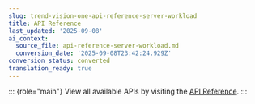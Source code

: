 ```yaml
---
slug: trend-vision-one-api-reference-server-workload
title: API Reference
last_updated: '2025-09-08'
ai_context:
  source_file: api-reference-server-workload.md
  conversion_date: '2025-09-08T23:42:24.929Z'
conversion_status: converted
translation_ready: true
---
```


::: {role="main"}
View all available APIs by visiting the [API Reference](https://automation.trendmicro.com/cloudone/workload-security/).
:::
